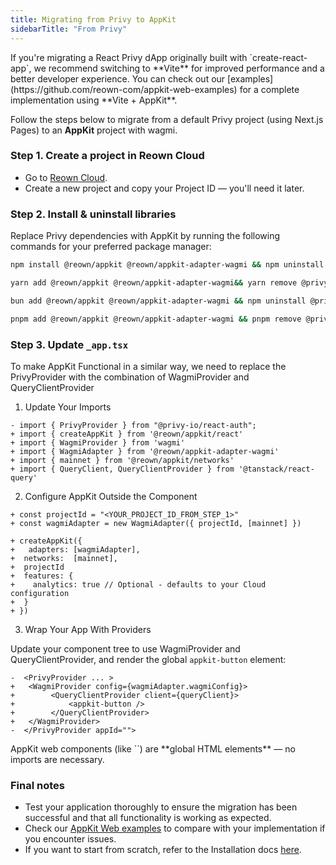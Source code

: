 ```yaml
---
title: Migrating from Privy to AppKit
sidebarTitle: "From Privy"
---
```


<Note> 
If you're migrating a React Privy dApp originally built with `create-react-app`, we recommend switching to **Vite** for improved performance and a better developer experience. 
You can check out our [examples](https://github.com/reown-com/appkit-web-examples) for a complete implementation using **Vite + AppKit**.
</Note>

Follow the steps below to migrate from a default Privy project (using Next.js Pages) to an **AppKit** project with wagmi.

### Step 1. Create a project in Reown Cloud

- Go to [Reown Cloud](http://cloud.reown.com).
- Create a new project and copy your Project ID — you'll need it later.

### Step 2. Install & uninstall libraries

Replace Privy dependencies with AppKit by running the following commands for your preferred package manager:
<CodeGroup>
```bash npm
npm install @reown/appkit @reown/appkit-adapter-wagmi && npm uninstall @privy-io/react-auth @privy-io/server-auth
```
```bash Yarn
yarn add @reown/appkit @reown/appkit-adapter-wagmi&& yarn remove @privy-io/react-auth @privy-io/server-auth
```
```bash Bun
bun add @reown/appkit @reown/appkit-adapter-wagmi && npm uninstall @privy-io/react-auth @privy-io/server-auth
```
```bash pnpm
pnpm add @reown/appkit @reown/appkit-adapter-wagmi && pnpm remove @privy-io/react-auth @privy-io/server-auth
```
</CodeGroup>

### Step 3. Update `_app.tsx`

To make AppKit Functional in a similar way, we need to replace the PrivyProvider with the combination of WagmiProvider and QueryClientProvider

1. Update Your Imports
```tsx {2-6}
- import { PrivyProvider } from "@privy-io/react-auth";
+ import { createAppKit } from '@reown/appkit/react'
+ import { WagmiProvider } from 'wagmi'
+ import { WagmiAdapter } from '@reown/appkit-adapter-wagmi'
+ import { mainnet } from '@reown/appkit/networks'
+ import { QueryClient, QueryClientProvider } from '@tanstack/react-query'
```

2. Configure AppKit Outside the Component
```tsx {1-11}
+ const projectId = "<YOUR_PROJECT_ID_FROM_STEP_1>"
+ const wagmiAdapter = new WagmiAdapter({ projectId, [mainnet] })

+ createAppKit({
+   adapters: [wagmiAdapter],
+  networks:  [mainnet],
+  projectId
+  features: {
+    analytics: true // Optional - defaults to your Cloud configuration
+  }
+ })
```

3. Wrap Your App With Providers

Update your component tree to use WagmiProvider and QueryClientProvider, and render the global `appkit-button` element:

```tsx {2-6}
-  <PrivyProvider ... >
+   <WagmiProvider config={wagmiAdapter.wagmiConfig}>
+        <QueryClientProvider client={queryClient}>
+            <appkit-button />
+        </QueryClientProvider>
+   </WagmiProvider>
-  </PrivyProvider appId="">
```

<Info>
AppKit web components (like `<appkit-button>`) are **global HTML elements** — no imports are necessary. 
</Info>


### Final notes

- Test your application thoroughly to ensure the migration has been successful and that all functionality is working as expected.
- Check our [AppKit Web examples](https://github.com/reown-com/appkit-web-examples) to compare with your implementation if you encounter issues.
- If you want to start from scratch, refer to the Installation docs [here](/appkit/next/core/installation).
